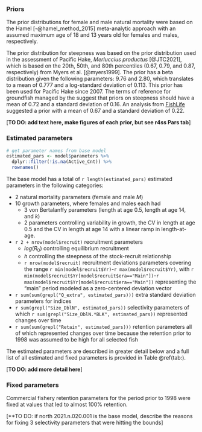 ### Priors

The prior distributions for female and male natural mortality were based on
the Hamel [-@hamel_method_2015] meta-analytic approach with an assumed maximum
age of 18 and 13 years old for females and males, respectively.

The prior distribution for steepness was based on the prior distribution used
in the assessment of Pacific Hake, _Merluccius productus_ [@JTC2021],
which is based on the 20th, 50th, and 80th percentiles (0.67, 0.79, and 0.87, respectively)
from Myers et al. [@myers1999]. The prior has a beta distribution given the following
parameters: 9.76 and 2.80, which translates to a mean of 0.777 and a log-standard
deviation of 0.113. This prior has been used for Pacific Hake since 2007.
The terms of reference for groundfish managed by the \gls{pfmc} suggest that priors
on steepness should have a mean of 0.72 and a standard deviation of 0.16.
An analysis from [FishLife](github.com/James-Thorson/FishLife) suggested a prior
with a mean of 0.67 and a standard deviation of 0.22.

[**TO DO: add text here, make figures of each prior, but see r4ss Pars tab**]

### Estimated parameters

```r
# get parameter names from base model
estimated_pars <- model$parameters %>%
  dplyr::filter(!is.na(Active_Cnt)) %>%
  rownames()
```

The base model has a total of `r length(estimated_pars)` estimated parameters 
in the following categories:

- 2 natural mortality parameters (female and male $M$)
- 10 growth parameters, where females and males each had
  - 3 von Bertalanffy parameters (length at age 0.5, length at age 14, and $k$)
  - 2 parameters controlling variability in growth, the CV in length at age 0.5
  and the CV in length at age 14 with a linear ramp in length-at-age.
- `r 2 + nrow(model$recruit)` recruitment parameters
  - $log(R_0)$ controlling equilibrium recruitment
  - $h$ controlling the steepness of the stock-recruit relationship
  - `r nrow(model$recruit)` recruitment deviations parameters covering the range
  `r min(model$recruit$Yr)`-`r max(model$recruit$Yr)`, with 
  `r min(model$recruit$Yr[model$recruit$era=="Main"])`-`r max(model$recruit$Yr[model$recruit$era=="Main"])`
  representing the "main" period modeled as a zero-centered deviation vector
- `r sum(sum(grepl("Q_extra", estimated_pars)))` extra standard deviation parameters
for indices
- `r sum(grepl("Size_DblN", estimated_pars))` selectivity parameters of which
`r sum(grepl("Size_DblN.*BLK", estimated_pars))` represented changes over time
- `r sum(sum(grepl("Retain", estimated_pars)))` retention parameters all of which
represented changes over time because the retention prior to 1998 was assumed to be
high for all selected fish

The estimated parameters are described in greater detail below and a full list of 
all estimated and fixed parameters is provided in Table \@ref(tab:).

[**TO DO: add more detail here**]

### Fixed parameters

Commercial fishery retention parameters for the period prior to 1998 were
fixed at values that led to almost 100\% retention.

[**TO DO: if north 2021.n.020.001 is the base model,
describe the reasons for fixing 3 selectivity parameters that were hitting the bounds]
